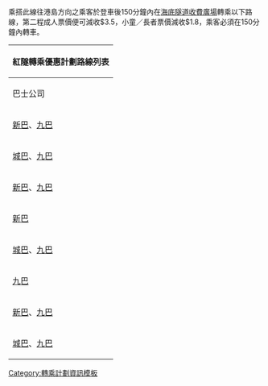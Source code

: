 乘搭此線往港島方向之乘客於登車後150分鐘內在[[海底隧道收費廣場]]轉乘以下路線，第二程成人票價便可減收$3.5，小童／長者票價減收$1.8，乘客必須在150分鐘內轉車。

{| class="wikitable collapsible collapsed" style="text-align:center"
! colspan="4" | 紅隧轉乘優惠計劃路線列表
|-
! 巴士公司 !! 轉乘路線 !! 出發地 !! 目的地
|-
|[[新世界第一巴士|新巴]]、[[九龍巴士|九巴]]||[[過海隧道巴士101線|101]]||[[觀塘仁愛圍公共運輸交匯處|觀塘（裕民坊）]]||[[堅尼地城（西寧街）巴士總站|堅尼地城]]
|-
|rowspan=3|[[城巴]]、[[九龍巴士|九巴]]||[[過海隧道巴士102線|102]]||rowspan=2|[[美孚巴士總站|美孚]]||rowspan=2|[[筲箕灣巴士總站|筲箕灣]]
|-
|[[過海隧道巴士102P線|102P]]
|-
|[[過海隧道巴士103線|103]]||[[竹園邨巴士總站|竹園邨]]||[[蒲飛路巴士總站|蒲飛路]]
|-
|rowspan=3|[[新世界第一巴士|新巴]]、[[九龍巴士|九巴]]||[[過海隧道巴士104線|104]]||[[白田巴士總站|白田]]||堅尼地城
|-
|[[過海隧道巴士106線|106]]||rowspan=3|[[黃大仙巴士總站|黃大仙]]||rowspan=2|[[小西灣（藍灣半島）公共運輸交匯處|小西灣（藍灣半島）]]
|-
|[[過海隧道巴士106P線|106P]]
|-
|[[新世界第一巴士|新巴]]||[[過海隧道巴士106A線|106A]]||[[太古城|太古]]（[[康怡廣場]]）
|-
|rowspan=2|[[城巴]]、[[九龍巴士|九巴]]||[[過海隧道巴士107線|107]]||[[九龍灣企業廣場公共運輸交匯處|九龍灣]]||[[華貴邨巴士總站|華貴邨]]
|-
|[[過海隧道巴士107P線|107P]]||[[海逸豪園公共運輸交匯處|海逸豪園]]||[[數碼港公共運輸交匯處|數碼港]]
|-
|[[九龍巴士|九巴]]||[[過海隧道巴士108線|108]]||[[啟業巴士總站|九龍灣（啟業）]]||[[寶馬山公共運輸交匯處|寶馬山]]
|-
|rowspan=9|[[新世界第一巴士|新巴]]、[[九龍巴士|九巴]]||[[過海隧道巴士109線|109]]||[[何文田邨公共運輸交匯處|何文田]]||[[中環（港澳碼頭）巴士總站|中環（港澳碼頭）]]
|-
|[[過海隧道巴士110線|110]]||[[尖沙咀東（麼地道）公共運輸交匯處|尖沙咀東（麼地道）]]||筲箕灣
|-
|[[過海隧道巴士111線|111]]||[[坪石公共運輸交匯處|坪石]]||rowspan=2|中環（港澳碼頭)
|-
|[[過海隧道巴士111P線|111P]]||[[彩福邨巴士總站|彩福]]
|-
|[[過海隧道巴士112線|112]]||[[蘇屋巴士總站|蘇屋]]||[[北角]]（[[百福道]]）
|-
|[[過海隧道巴士113線|113]]||[[彩虹巴士總站|彩虹]]||[[堅尼地城（卑路乍灣）巴士總站|堅尼地城（卑路乍灣）]]
|-
|[[過海隧道巴士115線|115]]||[[九龍城碼頭巴士總站|九龍城碼頭]]||rowspan=2|中環（港澳碼頭）
|-
|[[過海隧道巴士115P線|115P]]||海逸豪園
|-
|[[過海隧道巴士116線|116]]||[[慈雲山（中）巴士總站|慈雲山（中）]]||[[鰂魚涌巴士總站|鰂魚涌（祐民街）]]
|-
|rowspan=6|[[城巴]]、[[九龍巴士|九巴]]||[[過海隧道巴士117線|117]]||[[深水埗（欽州街）巴士總站|深水埗（欽州街）]]||[[跑馬地（下）巴士總站|跑馬地（下）]]
|-
|[[過海隧道巴士118線|118]]||rowspan=2|[[長沙灣（深旺道）巴士總站|長沙灣（深旺道）]]||rowspan=2|小西灣（藍灣半島）
|-
|[[過海隧道巴士118P線|118P]]
|-
|[[過海隧道巴士170線|170]]||[[沙田站公共運輸交匯處|沙田站]]||[[華富（中）巴士總站|華富（中）]]
|-
|[[過海隧道巴士171線|171]]||[[荔枝角巴士總站|荔枝角]]||[[海怡半島公共運輸交匯處|海怡半島]]
|-
|[[過海隧道巴士182線|182]]||[[愉翠苑公共運輸交匯處|愉翠苑]]||中環（港澳碼頭）
|}<noinclude>
{{reflist}}
[[Category:轉乘計劃資訊模板]]
</noinclude>